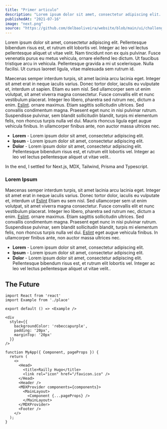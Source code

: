 ```yaml
---
title: "Primer articulo"
description: "Lorem ipsum dolor sit amet, consectetur adipiscing elit. Pellentesque bibendum risus est, et rutrum elit lobortis vel."
publishedAt: "2021-07-16"
image: "next.png"
source: "https://github.com/delbaoliveira/website/blob/main/ui/challenge/Timer.tsx"
---
```


Lorem ipsum dolor sit amet, consectetur adipiscing elit. Pellentesque bibendum risus est, et rutrum elit lobortis vel. Integer ac leo vel lectus pellentesque aliquet ut vitae velit. Nam tincidunt non ex quis pulvinar. Fusce venenatis purus eu metus vehicula, ornare eleifend leo dictum. Ut faucibus tristique arcu in vehicula. Pellentesque gravida a mi ut scelerisque. Nulla facilisi. Ut cursus laoreet ligula, vitae malesuada sem rutrum id.

Maecenas semper interdum turpis, sit amet lacinia arcu lacinia eget. Integer sit amet erat in neque iaculis varius. Donec tortor dolor, iaculis eu vulputate et, interdum ut sapien. Etiam eu sem nisl. Sed ullamcorper sem ut enim volutpat, sit amet viverra magna consectetur. Fusce convallis elit et nunc vestibulum placerat. Integer leo libero, pharetra sed rutrum nec, dictum a enim. [Eslint](https://www.google.com). ornare maximus. Etiam sagittis sollicitudin ultrices. Sed convallis condimentum magna. Praesent eget nunc in nisi pulvinar rutrum. Suspendisse pulvinar, sem blandit sollicitudin blandit, turpis mi elementum felis, non rhoncus turpis nulla vel dui. Mauris rhoncus ligula eget augue vehicula finibus. In ullamcorper finibus ante, non auctor massa ultrices nec.


* **Lorem** - Lorem ipsum dolor sit amet, consectetur adipiscing elit.
* **Ipsum** - Lorem ipsum dolor sit amet, consectetur adipiscing elit.
* **Dolor**  - Lorem ipsum dolor sit amet, consectetur adipiscing elit. Pellentesque bibendum risus est, et rutrum elit lobortis vel. Integer ac leo vel lectus pellentesque aliquet ut vitae velit..


In the end, I settled for Next.js, MDX, Tailwind, Prisma and Typescript.

### Lorem Ipsum
Maecenas semper interdum turpis, sit amet lacinia arcu lacinia eget. Integer sit amet erat in neque iaculis varius. Donec tortor dolor, iaculis eu vulputate et, interdum ut [Eslint](https://www.google.com) Etiam eu sem nisl. Sed ullamcorper sem ut enim volutpat, sit amet viverra magna consectetur. Fusce convallis elit et nunc vestibulum placerat. Integer leo libero, pharetra sed rutrum nec, dictum a enim. [Eslint](https://www.google.com). ornare maximus. Etiam sagittis sollicitudin ultrices. Sed convallis condimentum magna. Praesent eget nunc in nisi pulvinar rutrum. Suspendisse pulvinar, sem blandit sollicitudin blandit, turpis mi elementum felis, non rhoncus turpis nulla vel dui. [Eslint](https://www.google.com) eget augue vehicula finibus. In ullamcorper finibus ante, non auctor massa ultrices nec.


* **Lorem** - Lorem ipsum dolor sit amet, consectetur adipiscing elit.
* **Ipsum** - Lorem ipsum dolor sit amet, consectetur adipiscing elit.
* **Dolor**  - Lorem ipsum dolor sit amet, consectetur adipiscing elit. Pellentesque bibendum risus est, et rutrum elit lobortis vel. Integer ac leo vel lectus pellentesque aliquet ut vitae velit..

## The Future
```
import React from 'react'
import Example from './place'

export default () => <Example />
```
```
<div
  style={{
    backgroundColor: 'rebeccapurple',
    padding: '20px',
    marginTop: '20px'
  }}
/>
```
```
function MyApp({ Component, pageProps }) {
  return (
    <>
      <Head>
        <title>Railly Hugo</title>
        <link rel="icon" href="/favicon.ico" />
      </Head>
      <Header />
      <MDXProvider components={components}>
        <MainLayout>
          <Component {...pageProps} />
        </MainLayout>
      </MDXProvider>
      <Footer />
    </>
  );
}

```
